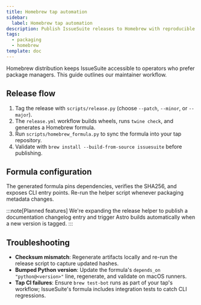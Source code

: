```yaml
---
title: Homebrew tap automation
sidebar:
  label: Homebrew tap automation
description: Publish IssueSuite releases to Homebrew with reproducible formulas and CI guardrails.
tags:
  - packaging
  - homebrew
template: doc
---
```


Homebrew distribution keeps IssueSuite accessible to operators who prefer package managers. This guide outlines our maintainer workflow.

## Release flow

1. Tag the release with `scripts/release.py` (choose `--patch`, `--minor`, or `--major`).
2. The `release.yml` workflow builds wheels, runs `twine check`, and generates a Homebrew formula.
3. Run `scripts/homebrew_formula.py` to sync the formula into your tap repository.
4. Validate with `brew install --build-from-source issuesuite` before publishing.

## Formula configuration

The generated formula pins dependencies, verifies the SHA256, and exposes CLI entry points. Re-run the helper script whenever packaging metadata changes.

:::note[Planned features]
We're expanding the release helper to publish a documentation changelog entry and trigger Astro builds automatically when a new version is tagged.
:::

## Troubleshooting

- **Checksum mismatch**: Regenerate artifacts locally and re-run the release script to capture updated hashes.
- **Bumped Python version**: Update the formula's `depends_on "python@<version>"` line, regenerate, and validate on macOS runners.
- **Tap CI failures**: Ensure `brew test-bot` runs as part of your tap's workflow; IssueSuite's formula includes integration tests to catch CLI regressions.
